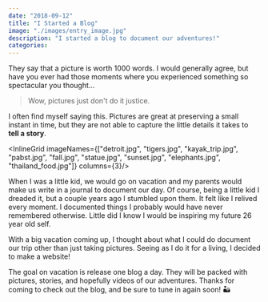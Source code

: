 ```yaml
---
date: "2018-09-12"
title: "I Started a Blog"
image: "./images/entry_image.jpg"
description: "I started a blog to document our adventures!"
categories:
---
```



They say that a picture is worth 1000 words. I would generally agree,
but have you ever had those moments where you experienced something so spectacular you thought...

> Wow, pictures just don't do it justice.

I often find myself saying this. Pictures are great at preserving a small instant
in time, but they are not able to capture the little details it takes to __tell a story__.

<InlineGrid imageNames={["detroit.jpg", "tigers.jpg", "kayak_trip.jpg", "pabst.jpg", "fall.jpg", "statue.jpg", "sunset.jpg", "elephants.jpg", "thailand_food.jpg"]} columns={3}/>

When I was a little kid, we would go on vacation and my parents would make us write
in a journal to document our day. Of course, being a little kid I dreaded it, but a couple
years ago I stumbled upon them. It felt like I relived every moment. I documented things
I probably would have never remembered otherwise. Little did I know I would be inspiring my future 26 year old self.

<InlineImage imageName="journal.jpg"/>

With a big vacation coming up, I thought about what I could do document our trip other than just taking pictures.
Seeing as I do it for a living, I decided to make a website!

The goal on vacation is release one blog a day.
They will be packed with pictures, stories, and hopefully videos of our adventures.
 Thanks for coming to check out the blog, and be sure to tune in again soon! 🏜️